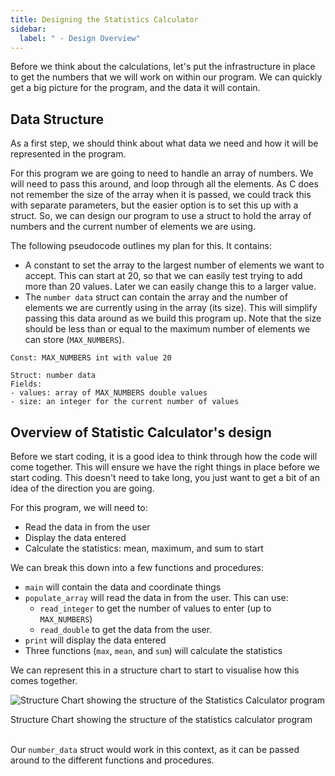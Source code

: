 ```yaml
---
title: Designing the Statistics Calculator
sidebar:
  label: " - Design Overview"
---
```


Before we think about the calculations, let's put the infrastructure in place to get the numbers that we will work on within our program. We can quickly get a big picture for the program, and the data it will contain.

## Data Structure

As a first step, we should think about what data we need and how it will be represented in the program.

For this program we are going to need to handle an array of numbers. We will need to pass this around, and loop through all the elements. As C does not remember the size of the array when it is passed, we could track this with separate parameters, but the easier option is to set this up with a struct. So, we can design our program to use a struct to hold the array of numbers and the current number of elements we are using.

The following pseudocode outlines my plan for this. It contains:

- A constant to set the array to the largest number of elements we want to accept. This can start at 20, so that we can easily test trying to add more than 20 values. Later we can easily change this to a larger value.
- The `number data` struct can contain the array and the number of elements we are currently using in the array (its size). This will simplify passing this data around as we build this program up. Note that the size should be less than or equal to the maximum number of elements we can store (`MAX_NUMBERS`).

```plaintext
Const: MAX_NUMBERS int with value 20

Struct: number data
Fields:
- values: array of MAX_NUMBERS double values
- size: an integer for the current number of values
```

## Overview of Statistic Calculator's design

Before we start coding, it is a good idea to think through how the code will come together. This will ensure we have the right things in place before we start coding. This doesn't need to take long, you just want to get a bit of an idea of the direction you are going.

For this program, we will need to:

- Read the data in from the user
- Display the data entered
- Calculate the statistics: mean, maximum, and sum to start

We can break this down into a few functions and procedures:

- `main` will contain the data and coordinate things
- `populate_array` will read the data in from the user. This can use:
  - `read_integer` to get the number of values to enter (up to `MAX_NUMBERS`)
  - `read_double` to get the data from the user.
- `print` will display the data entered
- Three functions (`max`, `mean`, and `sum`) will calculate the statistics

We can represent this in a structure chart to start to visualise how this comes together.

![Structure Chart showing the structure of the Statistics Calculator program](./images/structurechart-statistics-calculator.png)
<div class="caption">Structure Chart showing the structure of the statistics calculator program</div><br/>

Our `number_data` struct would work in this context, as it can be passed around to the different functions and procedures.
